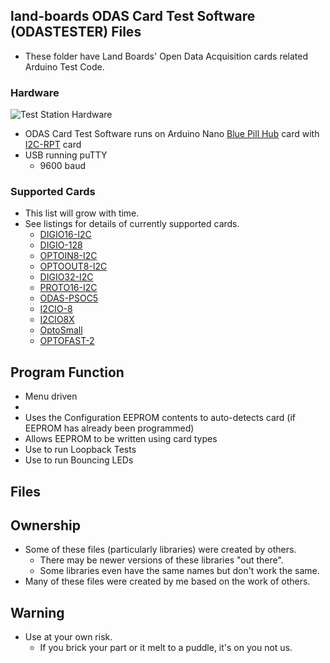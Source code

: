 == land-boards ODAS Card Test Software (ODASTESTER) Files ==

* These folder have Land Boards' Open Data Acquisition cards related Arduino Test Code.

=== Hardware ===

<img src="http://land-boards.com/blwiki/images/b/bf/Proto16-I2C-P1010614-720px.jpg" alt="Test Station Hardware"></img>

* ODAS Card Test Software runs on Arduino Nano [http://land-boards.com/blwiki/index.php?title=Blue_Pill_Hub Blue Pill Hub] card with [http://land-boards.com/blwiki/index.php?title=I2C-RPT I2C-RPT] card
* USB running puTTY
** 9600 baud

=== Supported Cards ===

* This list will grow with time. 
* See listings for details of currently supported cards.
** [http://land-boards.com/blwiki/index.php?title=DigIO16-I2C DIGIO16-I2C]
** [http://land-boards.com/blwiki/index.php?title=DIGIO-128 DIGIO-128]
** [http://land-boards.com/blwiki/index.php?title=OptoIn8-I2C OPTOIN8-I2C]
** [http://land-boards.com/blwiki/index.php?title=OptoOut8-I2C OPTOOUT8-I2C]
** [http://land-boards.com/blwiki/index.php?title=DIGIO32-I2C DIGIO32-I2C]
** [http://land-boards.com/blwiki/index.php?title=PROTO16-I2C PROTO16-I2C]
** [http://land-boards.com/blwiki/index.php?title=ODAS-PSOC5 ODAS-PSOC5]
** [http://land-boards.com/blwiki/index.php?title=I2CIO-8 I2CIO-8]
** [http://land-boards.com/blwiki/index.php?title=I2CIO-8X I2CIO8X]
** [http://land-boards.com/blwiki/index.php?title=OptoSmall OptoSmall]
** [http://land-boards.com/blwiki/index.php?title=OPTOFAST-2 OPTOFAST-2]

== Program Function ==

* Menu driven
* 
* Uses the Configuration EEPROM contents to auto-detects card (if EEPROM has already been programmed)
* Allows EEPROM to be written using card types
* Use to run Loopback Tests
* Use to run Bouncing LEDs

== Files ==

== Ownership ==

* Some of these files (particularly libraries) were created by others.
** There may be newer versions of these libraries "out there".
** Some libraries even have the same names but don't work the same.
* Many of these files were created by me based on the work of others.

== Warning ==

* Use at your own risk.
** If you brick your part or it melt to a puddle, it's on you not us.
